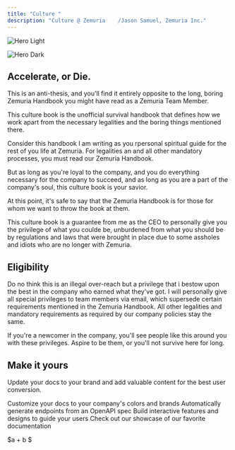 ```yaml
---
title: "Culture "
description: "Culture @ Zemuria    /Jason Samuel, Zemuria Inc."
---
```


<img
  className="block dark:hidden"
  src="/images/hero-light.png"
  alt="Hero Light"
/>

<img
  className="hidden dark:block"
  src="/images/hero-dark.png"
  alt="Hero Dark"
/>

## Accelerate, or Die.

This is an anti-thesis, and you'll find it entirely opposite to the long, boring Zemuria Handbook you might have read as a Zemuria Team Member.

This culture book is the unofficial survival handbook that defines how we work apart from the necessary legalities and the boring things mentioned there.

Consider this handbook I am writing as you rpersonal spiritual guide for the rest of you life at Zemuria. For legalities an and all other mandatory processes, you must read our Zemuria Handbook.

But as long as you're loyal to the company, and you do everything necessary for the company to succeed, and as long as you are a part of the company's soul, this culture book is your savior.

At this point, it's safe to say that the Zemuria Handbook is for those for whom we want to throw the book at them.

This culture book is a guarantee from me as the CEO to personally give you the privilege of what you coulde be, unburdened from what you should be by regulations and laws that were brought in place due to some assholes and idiots who are no longer with Zemuria.

## Eligibility

Do no think this is an illegal over-reach but a privilege that i bestow upon the best in the company who earned what they've got. I will personally give all special privileges to team members via email, which supersede certain requirements mentioned in the Zemuria Handbook. All other legalities and mandatory requirements as required by our company policies stay the same.

If you're a newcomer in the company, you'll see people like this around you with these privileges. Aspire to be them, or you'll not survive here for long.

## Make it yours

Update your docs to your brand and add valuable content for the best user conversion.

<CardGroup cols={2}>
  <Card title="Customize Style" icon="palette" href="https://mintlify.com/docs/settings/global">
    Customize your docs to your company's colors and brands
  </Card>
  <Card title="Reference APIs" icon="code" href="https://mintlify.com/docs/api-playground/openapi">
    Automatically generate endpoints from an OpenAPI spec
  </Card>
  <Card title="Add Components" icon="screwdriver-wrench" href="https://mintlify.com/docs/content/components/accordions">
    Build interactive features and designs to guide your users
  </Card>
  <Card title="Get Inspiration" icon="stars" href="https://mintlify.com/customers">
    Check out our showcase of our favorite documentation
  </Card>
</CardGroup>

$a + b $